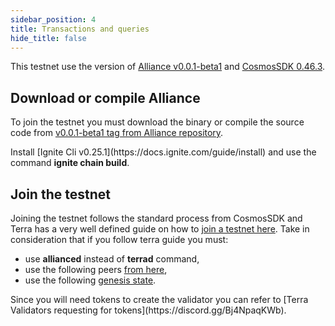 ```yaml
---
sidebar_position: 4
title: Transactions and queries
hide_title: false
---
```



This testnet use the version of [Alliance v0.0.1-beta1](https://github.com/terra-money/alliance/releases/tag/v0.0.1-beta1) and [CosmosSDK 0.46.3](https://github.com/cosmos/cosmos-sdk/releases/tag/v0.46.3). 

## Download or compile Alliance

To join the testnet you must download the binary or compile the source code from [v0.0.1-beta1 tag from Alliance repository](https://github.com/terra-money/alliance/releases/tag/v0.0.1-beta1).

<Admonition type="tip" title="To compile the code">
    Install [Ignite Cli v0.25.1](https://docs.ignite.com/guide/install) and use the command <b>ignite chain build</b>.
</Admonition>

## Join the testnet

Joining the testnet follows the standard process from CosmosSDK and Terra has a very well defined guide on how to [join a testnet here](https://docs.terra.money/full-node/manage-a-terra-validator/). Take in consideration that if you follow terra guide you must:

- use **allianced** instead of **terrad** command,
- use the following peers [from here](http://3.75.187.158:26657/net_info),
- use the following [genesis state](http://3.75.187.158:26657/genesis?).

<Admonition type="tip" title="Request tokens">
    Since you will need tokens to create the validator you can refer to [Terra Validators requesting for tokens](https://discord.gg/Bj4NpaqKWb).
</Admonition>
